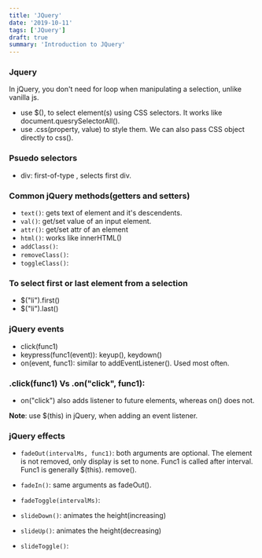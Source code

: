 ```yaml
---
title: 'JQuery'
date: '2019-10-11'
tags: ['JQuery']
draft: true
summary: 'Introduction to JQuery'
---
```


### Jquery

In jQuery, you don't need for loop when manipulating a selection, unlike vanilla js.

- use $(), to select element(s) using CSS selectors. It works like document.quesrySelectorAll().
- use .css(property, value) to style them. We can also pass CSS object directly to css().

### Psuedo selectors

- div: first-of-type , selects first div.

### Common jQuery methods(getters and setters)

- `text()`: gets text of element and it's descendents.
- `val()`: get/set value of an input element.
- `attr()`: get/set attr of an element
- `html()`: works like innerHTML()
- `addClass()`:
- `removeClass()`:
- `toggleClass()`:

### To select first or last element from a selection

- $("li").first()
- $("li").last()

### jQuery events

- click(func1)
- keypress(func1(event)): keyup(), keydown()
- on(event, func1): similar to addEventListener(). Used most often.

### .click(func1) Vs .on("click", func1):

- on("click") also adds listener to future elements, whereas on() does not.

**Note**: use $(this) in jQuery, when adding an event listener.

### jQuery effects

- `fadeOut(intervalMs, func1)`: both arguments are optional. The element is not removed, only display is set to none. Func1 is called after interval. Func1 is generally $(this). remove().

- `fadeIn()`: same arguments as fadeOut().

- `fadeToggle(intervalMs)`:

- `slideDown()`: animates the height(increasing)

- `slideUp()`: animates the height(decreasing)

- `slideToggle()`:
